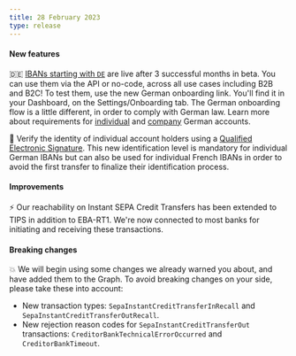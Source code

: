 ```yaml
---
title: 28 February 2023
type: release
---
```


<h4>New features</h4>

🇩🇪 [IBANs starting with `DE`](/topics/accounts/ibans/#local) are live after 3 successful months in beta.
You can use them via the API or no-code, across all use cases including B2B and B2C!
To test them, use the new German onboarding link.
You'll find it in your Dashboard, on the Settings/Onboarding tab.
The German onboarding flow is a little different, in order to comply with German law.
Learn more about requirements for [individual](/topics/onboarding/individual/#country-reqs) and [company](/topics/onboarding/company/#country-reqs) German accounts.

🪪 Verify the identity of individual account holders using a [Qualified Electronic Signature](/topics/users/identifications/#levels-processes).
This new identification level is mandatory for individual German IBANs but can also be used for individual French IBANs in order to avoid the first transfer to finalize their identification process.

<h4>Improvements</h4>

⚡ Our reachability on Instant SEPA Credit Transfers has been extended to TIPS in addition to EBA-RT1.
We're now connected to most banks for initiating and receiving these transactions.

<h4>Breaking changes</h4>

💥 We will begin using some changes we already warned you about, and have added them to the Graph.
To avoid breaking changes on your side, please take these into account:

- New transaction types: `SepaInstantCreditTransferInRecall` and `SepaInstantCreditTransferOutRecall`.
- New rejection reason codes for `SepaInstantCreditTransferOut` transactions: `CreditorBankTechnicalErrorOccurred` and `CreditorBankTimeout`.
